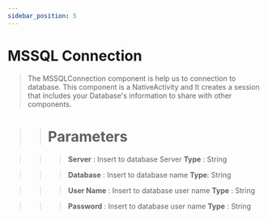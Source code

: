 ```yaml
---
sidebar_position: 5
---
```


# MSSQL Connection

> The MSSQLConnection component is help us to connection to database. This component is a NativeActivity and It creates a session that includes your Database's information to share with other components.

>> # Parameters

>>> **Server** : Insert to database Server  **Type** : String

>>> **Database** : Insert to database name **Type**: String

>>> **User Name** : Insert to database user name **Type** : String

>>> **Password** : Insert to database user name **Type** : String